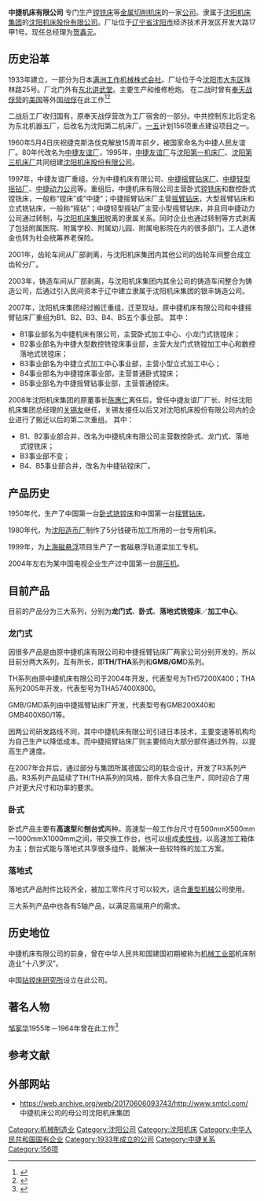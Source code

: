 '''中捷机床有限公司'''
专门生产[[镗铣床|镗铣床]]等[[金属切削机床|金属切削机床]]的一家[[公司|公司]]。隶属于[[沈阳机床集团|沈阳机床集团]]的[[沈阳机床股份有限公司|沈阳机床股份有限公司]]。厂址位于[[辽宁省|辽宁省]][[沈阳市|沈阳市]]经济技术开发区开发大路17甲1号。现任总经理为[[贺鑫元|贺鑫元]]。

== 历史沿革 ==
1933年建立，一部分为日本[[满洲工作机械株式会社|满洲工作机械株式会社]]。厂址位于今[[沈阳市|沈阳市]][[大东区|大东区]]珠林路25号。厂北门外有[[东北讲武堂|东北讲武堂]]。主要生产和维修枪炮。
在二战时曾有[[奉天战俘营|奉天战俘营]]的[[美国|美国]]等外国[[战俘|战俘]]在此工作<ref>{{Cite web |url=http://www.mukdenpows.org/ |title=Mukden Prisoner Of War Remembrance Society(MPOWRS) |accessdate=2020-09-28 |archive-date=2019-06-20 |archive-url=https://web.archive.org/web/20190620115221/http://www.mukdenpows.org/ |dead-url=no }}</ref><ref>{{Cite web |url=http://politics.people.com.cn/GB/1026/3662696.html |title=中国平民冒死助盟军战俘 |accessdate=2009-04-23 |archive-date=2007-09-04 |archive-url=https://web.archive.org/web/20070904091831/http://politics.people.com.cn/GB/1026/3662696.html |dead-url=no }}</ref>

二战后工厂收归国有，原奉天战俘营改为工厂宿舍的一部分。中共控制东北后定名为东北机器五厂，后改名为沈阳第二机床厂。[[一五|一五]]计划156项重点建设项目之一。

1960年5月4日庆祝捷克斯洛伐克解放15周年前夕，被国家命名为中捷人民友谊厂。80年代改名为[[中捷友谊厂|中捷友谊厂]]，1995年，[[中捷友谊厂|中捷友谊厂]]与[[沈阳第一机床厂|沈阳第一机床厂]]、[[沈阳第三机床厂|沈阳第三机床厂]]共同组建[[沈阳机床股份有限公司|沈阳机床股份有限公司]]。

1997年，中捷友谊厂重组，分为中捷机床有限公司、[[中捷摇臂钻床厂|中捷摇臂钻床厂]]、[[中捷轻型摇钻厂|中捷轻型摇钻厂]]、[[中捷动力公司|中捷动力公司]]等。重组后，中捷机床有限公司主营卧式[[镗铣床|镗铣床]]和数控卧式镗铣床，一般称“镗床”或“中捷”；中捷摇臂钻床厂主营[[摇臂钻床|摇臂钻床]]，大型摇臂钻床和立式铣钻床，一般称“摇钻”；中捷轻型摇钻厂主营小型摇臂钻床，并且同中捷动力公司通过转制，与[[沈阳机床集团|沈阳机床集团]]脱离的隶属关系。同时企业也通过转制等方式剥离了包括附属医院、附属学校、附属幼儿园、附属电影院在内的很多部门，工人退休金也转为社会统筹养老保险。

2001年，齿轮车间从厂部剥离，与沈阳机床集团内其他公司的齿轮车间整合成立齿轮分厂。

2003年，铸造车间从厂部剥离，与沈阳机床集团内其余公司的铸造车间整合为铸造公司，后通过引入民间资本于辽中建立隶属于沈阳机床集团的银丰铸造公司。

2007年，沈阳机床集团经过搬迁重组，迁至现址。原中捷机床有限公司和中捷摇臂钻床厂重组为B1、B2、B3、B4、B5五个事业部。
其中：
*B1事业部名为中捷机床有限公司，主营卧式加工中心、小龙门式铣镗床；
*B2事业部名为中捷大型数控铣镗床事业部，主营大龙门式铣镗加工中心和数控落地式铣镗床；
*B3事业部名为中捷立式加工中心事业部，主营小型立式加工中心；
*B4事业部名为中捷镗床事业部，主营普通卧式镗床；
*B5事业部名为中捷摇臂钻事业部，主营普通镗床。

2008年沈阳机床集团的原董事长[[陈惠仁|陈惠仁]]离任后，曾任中捷友谊厂厂长、时任沈阳机床集团总经理的[[关锡友|关锡友]]继任，关锡友接任以后又对沈阳机床股份有限公司内的企业进行了搬迁以后的第二次重组。
其中：
*B1、B2事业部合并，改名为中捷机床有限公司主营数控卧式、龙门式、落地式镗铣床；
*B3事业部不变；
*B4、B5事业部合并，改名为中捷钻镗床厂。

== 产品历史 ==

1950年代，生产了中国第一台[[卧式铣镗床|卧式铣镗床]]和中国第一台[[摇臂钻床|摇臂钻床]]。

1980年代，为[[沈阳造币厂|沈阳造币厂]]制作了5分钱硬币加工所用的一台专用机床。

1999年，为[[上海磁悬浮|上海磁悬浮]]项目生产了一套磁悬浮轨道梁加工专机。

2004年左右为某中国电视企业生产过中国第一台[[屏压机|屏压机]]。

== 目前产品 ==
目前的产品分为三大系列，分别为'''龙门式'''、'''卧式'''、'''落地式铣镗床'''／'''加工中心'''。

=== 龙门式 ===
因很多产品是由原中捷机床有限公司和中捷摇臂钻床厂两家公司分别开发的，所以目前分两大系列，互有所长，即'''TH/THA'''系列和'''GMB/GM'''D系列。

TH系列由原中捷机床有限公司于2004年开发，代表型号为TH57200X400；THA系列2005年开发，代表型号为THA57400X800。

GMB/GMD系列由中捷摇臂钻床厂开发，代表型号有GMB200X40和GMB400X60/1等。

因两公司研发路线不同，其中中捷机床有限公司引进日本技术，主要变速等机构均为自己生产以降低成本。而中捷摇臂钻床厂则主要倾向大部分部件通过外购，以提高生产速度。

在2007年合并后，通过部分与集团所属德国公司的联合设计，开发了R3系列产品。R3系列产品延续了TH/THA系列的风格，部件大多自己生产，同时迎合了用户对更大尺寸和功率的要求。

=== 卧式 ===
卧式产品主要有'''高速型'''和'''刨台式'''两种。高速型一般工作台尺寸在500mmX500mm—1000mmX1000mm之间，带交换工作台，也可以组成[[柔性线|柔性线]]，以高速加工箱体为主；刨台式能与落地式共享很多组件，能解决一些较特殊的加工方案。
=== 落地式 ===
落地式产品附件比较齐全，被加工零件尺寸可以较大，适合[[重型机械|重型机械]]公司使用。

三大系列产品中也各有5轴产品，以满足高端用户的需求。

== 历史地位 ==

中捷机床有限公司的前身，曾在中华人民共和国建国初期被称为[[机械工业部|机械工业部]]机床制造业“十八罗汉”。

中国[[钻镗床研究所|钻镗床研究所]]设立在此公司。

== 著名人物 ==

[[邹家华|邹家华]]1955年－1964年曾在此工作<ref>{{Cite web |url=http://news.xinhuanet.com/ziliao/2002-01/23/content_250695.htm |title=新华网 邹家华简历 |accessdate=2009-04-23 |archive-date=2009-05-07 |archive-url=https://web.archive.org/web/20090507213325/http://news.xinhuanet.com/ziliao/2002-01/23/content_250695.htm |dead-url=no }}</ref>



==参考文献==
<div class="references-small">
<references />
</div>

==外部网站==
* https://web.archive.org/web/20170606093743/http://www.smtcl.com/ 中捷机床公司的母公司沈阳机床集团

{{156项重点工程}}

[[Category:机械制造业|Category:机械制造业]]
[[Category:沈阳公司|Category:沈阳公司]]
[[Category:沈阳机床|Category:沈阳机床]]
[[Category:中华人民共和国国有企业|Category:中华人民共和国国有企业]]
[[Category:1933年成立的公司|Category:1933年成立的公司]]
[[Category:中捷关系|Category:中捷关系]]
[[Category:156项|Category:156项]]